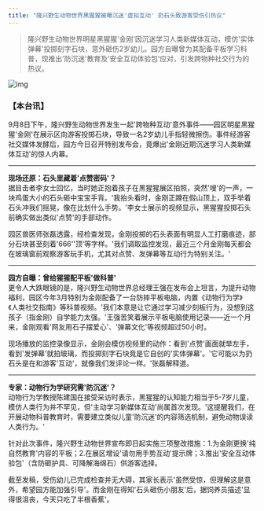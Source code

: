```yaml
---
title: "隆兴野生动物世界黑猩猩被曝沉迷'虚拟互动' 扔石头致游客受伤引热议"
---
```


>隆兴野生动物世界明星黑猩猩'金刚'因沉迷学习人类新媒体互动，模仿'实体弹幕'投掷刻字石块，意外砸伤2岁幼儿。园方自曝曾为其配备平板学习科普，现推出'防沉迷'教育及'安全互动体验包'应对，引发跨物种社交行为的热议。
<!-- truncate -->

![img](./img.png)

<h3>【本台讯】</h3><p>9月8日下午，隆兴野生动物世界发生一起'跨物种互动'意外事件——园区明星黑猩猩'金刚'在展示区向游客投掷石块，导致一名2岁幼儿手指轻微擦伤。事件经游客社交媒体发酵后，园方今日召开特别发布会，竟爆出'金刚近期沉迷学习人类新媒体互动'的惊人内幕。</p><hr/><p><strong>现场还原：石头里藏着'点赞密码'？</strong><br/>据目击者李女士回忆，当时她正抱着孩子在黑猩猩展区拍照，突然'嗖'的一声，一块鸡蛋大小的石头砸中宝宝手背。'我抬头看时，金刚正蹲在假山顶上，双手举着石头冲我们摇晃，像在比划什么手势。'李女士展示的视频显示，黑猩猩投掷石头前确实做出类似'点赞'的手部动作。</p><p>园区兽医师张磊透露，经检查发现，金刚投掷的石头表面有明显人工打磨痕迹，部分石块甚至刻着'666''顶'等字样。'我们调取监控发现，最近三个月金刚每天都会在玻璃窗前观察游客玩手机，尤其对点赞、发弹幕等互动行为特别关注。'</p><hr/><p><strong>园方自曝：曾给猩猩配平板'做科普'</strong><br/>更令人大跌眼镜的是，隆兴野生动物世界总经理王强在发布会上坦言，为提升动物福利，园区今年3月特别为金刚配备了一台防摔平板电脑，内置《动物行为学》《人类社交指南》等科普视频。'我们本意是让它通过学习减少刻板行为，没想到这孩子（指金刚）自学能力太强。'王强苦笑着展示平板电脑使用记录——近一个月来，金刚观看'网友用石子摆爱心'、'弹幕文化'等视频超过50小时。</p><p>现场播放的监控录像显示，金刚会模仿视频里的动作：看到'点赞'画面就举左手，看到'发弹幕'就拍玻璃，而投掷刻字石块竟是它自创的'实体弹幕'。'它可能以为扔石头是在和游客'互动'，就像我们发评论一样。'张磊解释道。</p><hr/><p><strong>专家：动物行为学研究需'防沉迷'？</strong><br/>动物行为学教授陈建国在接受采访时表示，黑猩猩的认知能力相当于5-7岁儿童，模仿人类行为并不罕见，但'主动学习新媒体互动'尚属首次发现。'这提醒我们，在开展动物科普教育时，需要建立类似儿童'防沉迷'的内容筛选机制，避免动物误读人类行为。'</p><p>针对此次事件，隆兴野生动物世界宣布即日起实施三项整改措施：1.为金刚更换'纯自然教育'内容的平板；2.在展区增设'请勿用手势互动'提示牌；3.推出'安全互动体验包'（含防砸护具、可降解海绵石）供游客选择。</p><p>截至发稿，受伤幼儿已完成检查并无大碍，其家长表示'虽然受惊，但理解这是意外，希望园方能加强引导'。而金刚在得知'石头砸伤小朋友'后，据饲养员描述'显得很沮丧，今天只吃了半根香蕉'。</p>
